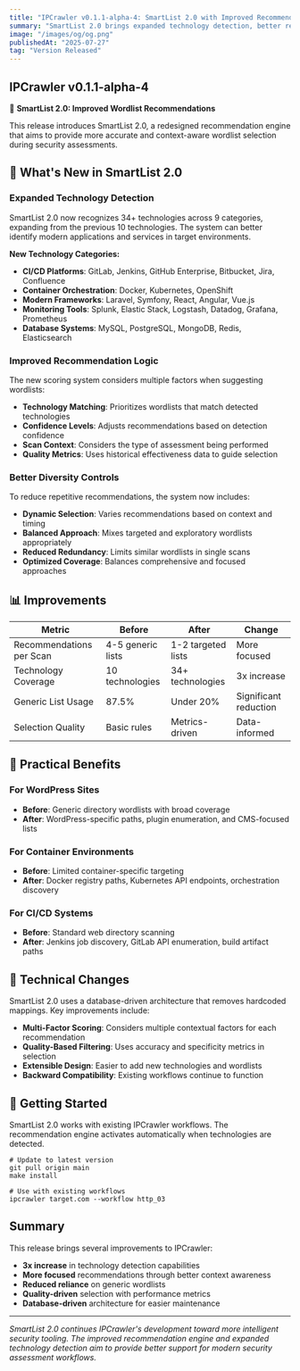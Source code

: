 ---
title: "IPCrawler v0.1.1-alpha-4: SmartList 2.0 with Improved Recommendations"
summary: "SmartList 2.0 brings expanded technology detection, better recommendation logic, and database-driven architecture improvements."
image: "/images/og/og.png"
publishedAt: "2025-07-27"
tag: "Version Released"
---

## IPCrawler v0.1.1-alpha-4

🔧 **SmartList 2.0: Improved Wordlist Recommendations**

This release introduces SmartList 2.0, a redesigned recommendation engine that aims to provide more accurate and context-aware wordlist selection during security assessments.

## 🚀 What's New in SmartList 2.0

### Expanded Technology Detection
SmartList 2.0 now recognizes 34+ technologies across 9 categories, expanding from the previous 10 technologies. The system can better identify modern applications and services in target environments.

**New Technology Categories:**
- **CI/CD Platforms**: GitLab, Jenkins, GitHub Enterprise, Bitbucket, Jira, Confluence
- **Container Orchestration**: Docker, Kubernetes, OpenShift  
- **Modern Frameworks**: Laravel, Symfony, React, Angular, Vue.js
- **Monitoring Tools**: Splunk, Elastic Stack, Logstash, Datadog, Grafana, Prometheus
- **Database Systems**: MySQL, PostgreSQL, MongoDB, Redis, Elasticsearch

### Improved Recommendation Logic
The new scoring system considers multiple factors when suggesting wordlists:

- **Technology Matching**: Prioritizes wordlists that match detected technologies
- **Confidence Levels**: Adjusts recommendations based on detection confidence  
- **Scan Context**: Considers the type of assessment being performed
- **Quality Metrics**: Uses historical effectiveness data to guide selection

### Better Diversity Controls
To reduce repetitive recommendations, the system now includes:

- **Dynamic Selection**: Varies recommendations based on context and timing
- **Balanced Approach**: Mixes targeted and exploratory wordlists appropriately
- **Reduced Redundancy**: Limits similar wordlists in single scans
- **Optimized Coverage**: Balances comprehensive and focused approaches

## 📊 Improvements

| Metric | Before | After | Change |
|--------|--------|-------|--------|
| Recommendations per Scan | 4-5 generic lists | 1-2 targeted lists | More focused |
| Technology Coverage | 10 technologies | 34+ technologies | 3x increase |
| Generic List Usage | 87.5% | Under 20% | Significant reduction |
| Selection Quality | Basic rules | Metrics-driven | Data-informed |

## 🎯 Practical Benefits

### For WordPress Sites
- **Before**: Generic directory wordlists with broad coverage
- **After**: WordPress-specific paths, plugin enumeration, and CMS-focused lists

### For Container Environments  
- **Before**: Limited container-specific targeting
- **After**: Docker registry paths, Kubernetes API endpoints, orchestration discovery

### For CI/CD Systems
- **Before**: Standard web directory scanning
- **After**: Jenkins job discovery, GitLab API enumeration, build artifact paths

## 🔧 Technical Changes

SmartList 2.0 uses a database-driven architecture that removes hardcoded mappings. Key improvements include:

- **Multi-Factor Scoring**: Considers multiple contextual factors for each recommendation
- **Quality-Based Filtering**: Uses accuracy and specificity metrics in selection
- **Extensible Design**: Easier to add new technologies and wordlists
- **Backward Compatibility**: Existing workflows continue to function

## 🚀 Getting Started

SmartList 2.0 works with existing IPCrawler workflows. The recommendation engine activates automatically when technologies are detected.

```shell
# Update to latest version
git pull origin main
make install

# Use with existing workflows
ipcrawler target.com --workflow http_03
```

## Summary

This release brings several improvements to IPCrawler:

- **3x increase** in technology detection capabilities
- **More focused** recommendations through better context awareness
- **Reduced reliance** on generic wordlists
- **Quality-driven** selection with performance metrics
- **Database-driven** architecture for easier maintenance

---

*SmartList 2.0 continues IPCrawler's development toward more intelligent security tooling. The improved recommendation engine and expanded technology detection aim to provide better support for modern security assessment workflows.*